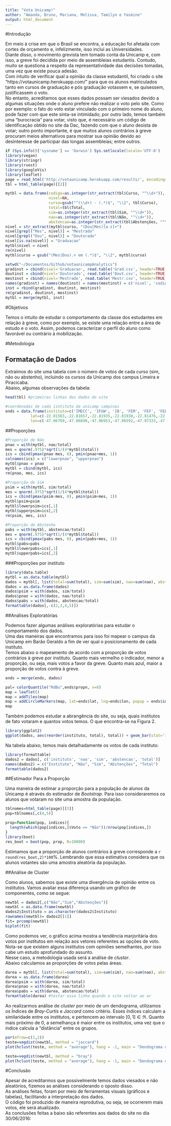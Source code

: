 ```yaml
---
title: "Vota Unicamp!"
author: "Amanda, Bruno, Mariana, Melissa, Tamilyn e Yasmine"
output: html_document
---
```


#Introdução

  Em meio à crise em que o Brasil se encontra, a educação foi afetada com cortes de orçamento e, infelizmente, isso inclui as Universidades.     
Diante disso, o movimento grevista tem tomado conta da Unicamp e, com isso, a greve foi decidida por meio de assembleias estudantis. Contudo, muito se questiona a respeito da representatividade das decisões tomadas, uma vez que existe pouca adesão.   
Com intuito de verificar qual a opinião da classe estudantil, foi criado o site “https://votaunicamp.herokuapp.com/” para que os alunos matriculados tanto em cursos de graduação e pós graduação votassem e, se quisessem, justificassem o voto.  
No entanto, acreditamos que esses dados possam ser viesados devido a algumas situações onde o aluno prefere não realizar o voto pelo site. Como por exemplo: o fato do voto estar vinculado com o primeiro nome do aluno, pode fazer com que este sinta-se intimidado; por outro lado, temos também uma "burocracia" para votar, visto que, é necessário um código de identificação obtido no site da Dac, fazendo com que o aluno desista de votar; outro ponto importante, é que muitos alunos contrários à greve procuram meios alternativos para mostrar sua opinião devido ao desinteresse de participar das longas assembleias; entre outros.   

```r
if (Sys.info()['sysname'] == 'Darwin') Sys.setlocale(locale='UTF-8')
library(vegan)
library(stringr)
library(rvest)
library(googleVis)
library(leaflet)
page = read_html('http://votaunicamp.herokuapp.com/results/', encoding='UTF-8')
tbl = html_table(page)[[2]]
```

```r
mytbl = data.frame(codigo=as.integer(str_extract(tbl$Curso, "^\\d+")),
                   nivel=NA,
                   curso=gsub("^(\\d+) - (.*)$", "\\2", tbl$Curso),
                   total=tbl$Total,
                   sim=as.integer(str_extract(tbl$Sim, "^\\d+")),
                   nao=as.integer(str_extract(tbl$Não, "^\\d+")),
                   abstencao=as.integer(str_extract(tbl$Abstenções, "^\\d+")))
nivel = str_extract(mytbl$curso, "(Dou|Mes)[a-z]+")
nivel[grepl("Mes", nivel)] = "Mestrado"
nivel[grepl("Dou", nivel)] = "Doutorado"
nivel[is.na(nivel)] = "Graduacao"
mytbl$nivel = nivel
rm(nivel)
mytbl$curso = gsub("(Mes|Dou).+ em (.*)$", "\\2", mytbl$curso)
```

```r
setwd("~/Documentos/Github/votaunicampAnalytics") 
gradinst = cbind(nivel='Graduacao', read.table('Grad.csv', header=TRUE, sep=','))
doutinst = cbind(nivel='Doutorado', read.table('Dout.csv', header=TRUE, sep=','))
mestinst = cbind(nivel='Mestrado', read.table('Mestr.csv', header=TRUE, sep=','))
names(gradinst) = names(doutinst) = names(mestinst) = c('nivel', 'codigo', 'instituto', 'area')
inst = rbind(gradinst, doutinst, mestinst)
rm(gradinst, doutinst, mestinst)
mytbl = merge(mytbl, inst)
```

#Objetivos

Temos o intuito de estudar o comportamento da classe dos estudantes em relação à greve, como por exemplo, se existe uma relação entre a área de estudo e o voto. Assim, podemos caracterizar o perfil do aluno como favorável ou contrário à mobilização.

#Metodologia

## Formatação de Dados

Extraímos do site uma tabela com o número de votos de cada curso (sim, não ou abstenho), incluindo os cursos da Unicamp dos campus Limeira e Piracicaba.  
Abaixo, algumas observações da tabela:  


```r
head(tbl) #primeiras linhas dos dados do site
```


```r
#coordenadas de cada isntituto da unicamp campinas
ends = data.frame(instituto=c('IMECC', 'IFGW', 'IB', 'FEM', 'FEF', 'FEEC', 'FEC', 'FEA', 'FCM', 'IFCH','IEL', 'IA', 'IC', 'IE', 'IG', 'IQ', 'FE', 'FEAGRI', 'FEQ', 'PROFIS', 'FCF'),
           lat=c(-22.81583,-22.81657,-22.81935,-22.81938,-22.81476,-22.82132,-22.81596,-22.82063,-22.83063,-22.81546, -22.81537, -22.81531, -22.81488, -22.81480, -22.81328, -22.81889, -22.81658, -22.81927, -22.81989, -22.81749, -22.81770),
           lon=c(-47.06769,-47.06698,-47.06953,-47.06592,-47.07333,-47.06587,-47.06383,-47.06746,-47.06199,-47.06838,-47.06909, -47.07009, -47.06484, -47.06590, -47.06871, -47.06779, -47.06566, -47.06042,-47.06511, -47.06847, -47.07084 )) 
```



##Proporções


```r
#Proporção de Não
pnao = with(mytbl, nao/total)
mes = qnorm(.975)*sqrt(1/(4*mytbl$total))
ics = cbind(pmax(pnao-mes, 0), pmin(pnao+mes, 1))
colnames(ics) = c("lowerpnao", "upperpnao")
mytbl$pnao = pnao
mytbl = cbind(mytbl, ics)
rm(pnao, mes, ics)
```


```r
#Proporção de Sim
psim = with(mytbl, sim/total)
mes = qnorm(.975)*sqrt(1/(4*mytbl$total))
ics = cbind(pmax(psim-mes, 0), pmin(psim+mes, 1))
mytbl$psim=psim
mytbl$lowerpsim=ics[,1]
mytbl$upperpsim=ics[,2]
rm(psim, mes, ics)
```


```r
#Proporção de Abstenho
pabs = with(mytbl, abstencao/total)
mes = qnorm(.975)*sqrt(1/(4*mytbl$total))
ics = cbind(pmax(pabs-mes, 0), pmin(pabs+mes, 1))
mytbl$pabs=pabs
mytbl$lowerpabs=ics[,1]
mytbl$upperpabs=ics[,2]
```

###Proporções por instituto

```r
library(data.table)
mytbl = as.data.table(mytbl)
dados = mytbl[, list(total=sum(total), sim=sum(sim), nao=sum(nao), abstencao=sum(abstencao)), by=instituto]
dados = as.data.frame(dados)
dados$psim = with(dados, sim/total)
dados$pnao = with(dados, nao/total)
dados$pabs = with(dados, abstencao/total)
formattable(dados[,-c(2,3,4,5)])
```

##Análises Exploratórias

Podemos fazer algumas análises exploratórias para estudar o comportamento dos dados.   
Uma das maneiras que encontramos para isso foi mapear o campus da Unicamp em Barão Geraldo a fim de ver qual o posicionamento de cada instituto.   
Temos abaixo o mapeamento de acordo com a proporção de votos contrários à greve por instituto. Quanto mais vermelho o indicador, menor a proporção, ou seja, mais votos a favor da greve. Quanto mais azul, maior a proporção de votos contra à greve.  

```r
ends = merge(ends, dados)

pal= colorQuantile("RdBu",ends$propn, n=8)
map = leaflet()
map = addTiles(map)
map = addCircleMarkers(map, lat=ends$lat, lng=ends$lon, popup = ends$instituto, color = pal(ends$pnao))
map
```
  
  
Também podemos estudar a abrangência do site, ou seja, quais institutos de fato votaram e quantos votos temos. O que encontra-se na Figura 2.

```r
library(ggplot2)
ggplot(dados, aes(reorder(instituto, total), total)) + geom_bar(stat='identity') + coord_flip() + theme_bw() #não esta rodadno
```

Na tabela abaixo, temos mais detalhadamente os votos de cada instituto:  

```r
library(formattable)
dados2 = dados[, c('instituto', 'nao', 'sim', 'abstencao', 'total')]
names(dados2) = c("Instituto", "Não", "Sim", "Abstenções", "Total")
formattable(dados2)
```

##Estimador Para a Proporção

Uma maneira de estimar a proporção para a população de alunos da Unicamp é através do estimador de *Bootstrap*. Para isso consideraremos os alunos que votaram no site uma amostra da população. 

```r
tblnomes=html_table(page)[[3]]
pop=tblnomes[,c(4,5)]
```

```r
prop=function(pop, indices){
  length(which(pop[indices,]$Voto == "Não"))/nrow(pop[indices,])
}
library(boot)
res_boot = boot(pop, prop, R=10000)
```

Estimamos que a proporção de alunos contrários à greve corresponde a `r round(res_boot,2)*100`%. Lembrando que essa estimativa considera que os alunos votantes são uma amostra aleatória da população.

##Análise de Cluster

Como alunos, sabemos que existe uma divergência de opinião entre os institutos. Vamos avaliar essa diferença usando um gráfico de componentes, como se segue:  

```r
newtbl = dados2[,c("Não","Sim","Abstenções")]
newtbl = as.data.frame(newtbl)
dados2$Instituto = as.character(dados2$Instituto)
rownames(newtbl)= dados2[[1]]
fit= prcomp(newtbl)
biplot(fit)
```

Como podemos ver, o gráfico acima mostra a tendência marjoritária dos votos por institutos em relação aos vetores referentes as opções de voto. Nota-se que existem alguns institutos com opiniões semelhantes, por isso cabe um estudo aprofundado do assunto.   
Nesse caso, a metodologia usada será a análise de *cluster*.  
Abaixo calculamos as proporções de votos pelas áreas.

```r
darea = mytbl[, list(total=sum(total), sim=sum(sim), nao=sum(nao), abstencao=sum(abstencao)), by= area]
darea = as.data.frame(darea)
darea$psim = with(darea, sim/total)
darea$pnao = with(darea, nao/total)
darea$pabs = with(darea, abstencao/total)
formattable(darea) #testar essa linha quando o site voltar ao ar
```

Ao realizarmos análise de *cluster* por meio de um dendograma, utilizamos os Índices de *Bray-Curtis* e *Jaccard*  como critério. 
Esses índices calculam a similaridade entre os institutos, e pertencem ao intervalo $[0,1] \in \Re$. Quanto mais próximo de $0$, a semelhança é maior entre os institutos, uma vez que o índice calcula a "distância" entre os grupos.  

```r
par(mfrow=c(1,2))
teste=vegdist(newtbl, method = "jaccard")
plot(hclust(teste, method = "average"), hang = -1, main = "Dendograma de Jaccard", xlab = "Institutos", ylab = "Índice de Jaccard")

teste=vegdist(newtbl, method = "bray")
plot(hclust(teste, method = "average"), hang = -1, main = "Dendograma de Bray-Curtis", xlab = "Institutos", ylab = "Índice de Bray-Curtis")

```


#Conclusão

Apesar de acreditarmos que possivelmente temos dados viesados e não aleatórios, fizemos as análises considerando o oposto disso.   
As análises feitas, foram por meio de ferramentas visuais (gráficos e tabelas), facilitando a interpretação dos dados.  
O código foi produzido de maneira reprodutiva, ou seja, se ocorrerem mais votos, ele será atualizado.  
As conclusões feitas a baixo são referentes aos dados do site no dia 30/06/2016:  



